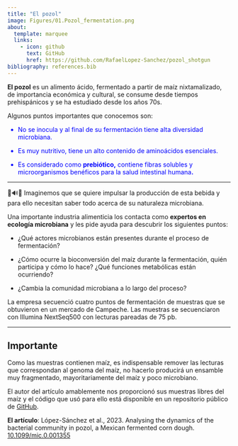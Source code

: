 ```yaml
---
title: "El pozol"
image: Figures/01.Pozol_fermentation.png
about:
  template: marquee
  links:
    - icon: github
      text: GitHub
      href: https://github.com/RafaelLopez-Sanchez/pozol_shotgun
bibliography: references.bib
---
```


**El pozol** es un alimento ácido, fermentado a partir de maíz nixtamalizado, de importancia económica y cultural, se consume desde tiempos prehispánicos y se ha estudiado desde los años 70s.

Algunos puntos importantes que conocemos son:

<FONT COLOR="blue">

-   No se inocula y al final de su fermentación tiene alta diversidad microbiana.

-   Es muy nutritivo, tiene un alto contenido de aminoácidos esenciales.

-   Es considerado como **prebiótico,** contiene fibras solubles y microorganismos benéficos para la salud intestinal humana**.**

</FONT>

------------------------------------------------------------------------

🧬🔊🦠 Imaginemos que se quiere impulsar la producción de esta bebida y para ello necesitan saber todo acerca de su naturaleza microbiana.

Una importante industria alimenticia los contacta como **expertos en ecología microbiana** y les pide ayuda para descubrir los siguientes puntos:

-   ¿Qué actores microbianos están presentes durante el proceso de fermentación?

-   ¿Cómo ocurre la bioconversión del maíz durante la fermentación, quién participa y cómo lo hace? ¿Qué funciones metabólicas están ocurriendo?

-   ¿Cambia la comunidad microbiana a lo largo del proceso?

La empresa secuenció cuatro puntos de fermentación de muestras que se obtuvieron en un mercado de Campeche. Las muestras se secuenciaron con Illumina NextSeq500 con lecturas pareadas de 75 pb.

------------------------------------------------------------------------

::: callout-tip
## Importante

Como las muestras contienen maíz, es indispensable remover las lecturas que correspondan al genoma del maíz, no hacerlo producirá un ensamble muy fragmentado, mayoritariamente del maíz y poco microbiano.

El autor del artículo amablemente nos proporcionó sus muestras libres del maíz y el código que usó para ello está disponible en un repositorio público de [GitHub](https://github.com/RafaelLopez-Sanchez/pozol_shotgun).
:::

**El artículo**: López-Sánchez et al., 2023. Analysing the dynamics of the bacterial community in pozol, a Mexican fermented corn dough. [10.1099/mic.0.001355](https://www.microbiologyresearch.org/content/journal/micro/10.1099/mic.0.001355)
